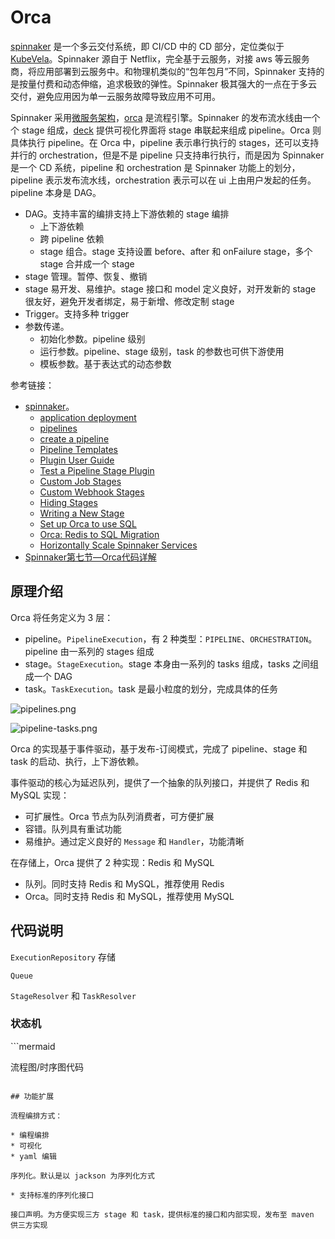 # Orca

[spinnaker](https://spinnaker.io/) 是一个多云交付系统，即 CI/CD 中的 CD 部分，定位类似于 [KubeVela](https://kubevela.io/zh/)。Spinnaker 源自于 Netflix，完全基于云服务，对接 aws 等云服务商，将应用部署到云服务中。和物理机类似的“包年包月”不同，Spinnaker 支持的是按量付费和动态伸缩，追求极致的弹性。Spinnaker 极其强大的一点在于多云交付，避免应用因为单一云服务故障导致应用不可用。

Spinnaker 采用[微服务架构](https://spinnaker.io/docs/reference/architecture/microservices-overview/)，[orca](https://github.com/spinnaker/orca) 是流程引擎。Spinnaker 的发布流水线由一个个 stage 组成，[deck](https://github.com/spinnaker/deck) 提供可视化界面将 stage 串联起来组成 pipeline。Orca 则具体执行 pipeline。在 Orca 中，pipeline 表示串行执行的 stages，还可以支持并行的 orchestration，但是不是 pipeline 只支持串行执行，而是因为 Spinnaker 是一个 CD 系统，pipeline 和 orchestration 是 Spinnaker 功能上的划分，pipeline 表示发布流水线，orchestration 表示可以在 ui 上由用户发起的任务。pipeline 本身是 DAG。

* DAG。支持丰富的编排支持上下游依赖的 stage 编排
  * 上下游依赖
  * 跨 pipeline 依赖
  * stage 组合。stage 支持设置 before、after 和 onFailure stage，多个 stage 合并成一个 stage
* stage 管理。暂停、恢复、撤销
* stage 易开发、易维护。stage 接口和 model 定义良好，对开发新的 stage 很友好，避免开发者绑定，易于新增、修改定制 stage
* Trigger。支持多种 trigger
* 参数传递。
  * 初始化参数。pipeline 级别
  * 运行参数。pipeline、stage 级别，task 的参数也可供下游使用
  * 模板参数。基于表达式的动态参数

参考链接：

* [spinnaker](https://spinnaker.io/)。
  * [application deployment](https://spinnaker.io/docs/concepts/#application-deployment)
  * [pipelines](https://spinnaker.io/docs/concepts/pipelines/)
  * [create a pipeline](https://spinnaker.io/docs/guides/user/pipeline/managing-pipelines/#create-a-pipeline)
  * [Pipeline Templates](https://spinnaker.io/docs/reference/pipeline/templates/)
  * [Plugin User Guide](https://spinnaker.io/docs/guides/user/plugins-users/)
  * [Test a Pipeline Stage Plugin](https://spinnaker.io/docs/guides/developer/plugin-creator/testing/plugin-deck-test/)
  * [Custom Job Stages](https://spinnaker.io/docs/guides/operator/custom-job-stages/)
  * [Custom Webhook Stages](https://spinnaker.io/docs/guides/operator/custom-webhook-stages/)
  * [Hiding Stages](https://spinnaker.io/docs/guides/operator/hiding-stages/)
  * [Writing a New Stage](https://spinnaker.io/docs/guides/developer/extending/new-stage/)
  * [Set up Orca to use SQL](https://spinnaker.io/docs/setup/productionize/persistence/orca-sql/)
  * [Orca: Redis to SQL Migration](https://spinnaker.io/docs/guides/operator/orca-redis-to-sql/)
  * [Horizontally Scale Spinnaker Services](https://spinnaker.io/docs/setup/productionize/scaling/horizontal-scaling/)
* [Spinnaker第七节—Orca代码详解](https://blog.csdn.net/yejingtao703/article/details/104246126)

## 原理介绍

Orca 将任务定义为 3 层：

* pipeline。`PipelineExecution`，有 2 种类型：`PIPELINE`、`ORCHESTRATION`。pipeline 由一系列的 stages 组成
* stage。`StageExecution`。stage 本身由一系列的 tasks 组成，tasks 之间组成一个 DAG
* task。`TaskExecution`。task 是最小粒度的划分，完成具体的任务

![pipelines.png](./images/orca/pipelines.png)

![pipeline-tasks.png](./images/orca/pipeline-tasks.png)

Orca 的实现基于事件驱动，基于发布-订阅模式，完成了 pipeline、stage 和 task 的启动、执行，上下游依赖。

事件驱动的核心为延迟队列，提供了一个抽象的队列接口，并提供了 Redis 和 MySQL 实现：

* 可扩展性。Orca 节点为队列消费者，可方便扩展
* 容错。队列具有重试功能
* 易维护。通过定义良好的 `Message` 和 `Handler`，功能清晰

在存储上，Orca 提供了 2 种实现：Redis 和 MySQL

* 队列。同时支持 Redis 和 MySQL，推荐使用 Redis
* Orca。同时支持 Redis 和 MySQL，推荐使用 MySQL

## 代码说明

`ExecutionRepository` 存储

`Queue`

`StageResolver` 和 `TaskResolver`

### 状态机

\```mermaid    

流程图/时序图代码 

```

## 功能扩展

流程编排方式：

* 编程编排
* 可视化
* yaml 编辑

序列化。默认是以 jackson 为序列化方式

* 支持标准的序列化接口

接口声明。为方便实现三方 stage 和 task，提供标准的接口和内部实现，发布至 maven 供三方实现



